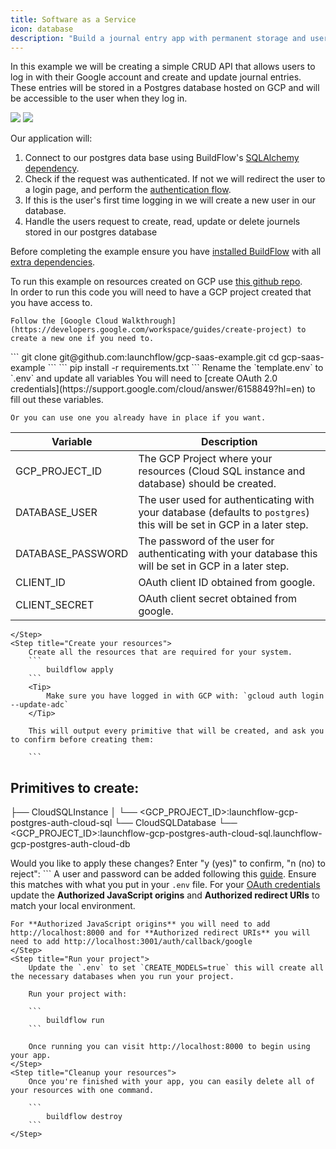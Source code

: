 ```yaml
---
title: Software as a Service
icon: database
description: "Build a journal entry app with permanent storage and user authentication."
---
```


In this example we will be creating a simple CRUD API that allows users to log in with their Google account and create and update journal entries. These entries will be stored in a Postgres database hosted on GCP and will be accessible to the user when they log in.


<img className="block dark:hidden" src="/images/saas-design-light.gif" />
<img className="hidden dark:block" src="/images/saas-design-dark.gif" />

Our application will:
1. Connect to our postgres data base using BuildFlow's [SQLAlchemy](/buildflow/dependencies/sqlalchemy) [dependency](/buildflow/programming-guide/dependencies).
2. Check if the request was authenticated. If not we will redirect the user to a login page, and perform the [authentication flow](https://developers.google.com/identity/protocols/oauth2#webserver).
3. If this is the user's first time logging in we will create a new user in our database.
4. Handle the users request to create, read, update or delete journels stored in our postgres database

Before completing the example ensure you have [installed BuildFlow](/buildflow/programming-guide/install)
with all [extra dependencies](/buildflow/programming-guide/install#extra-dependencies).


To run this example on resources created on GCP use [this github repo](https://github.com/launchflow/gcp-saas-example).
<Note>    
    In order to run this code you will need to have a GCP project created that you have access to.

    Follow the [Google Cloud Walkthrough](https://developers.google.com/workspace/guides/create-project) to create a new one if you need to.
</Note>

<Steps>
    <Step title="Clone the GitHub Repo">
    ```
    git clone git@github.com:launchflow/gcp-saas-example.git
    cd gcp-saas-example
    ```
    </Step>
    <Step title="Install your requirements">
        ```
            pip install -r requirements.txt
        ```
    </Step>
    <Step title="Create a .env file">
        Rename the `template.env` to `.env` and update all variables

<Tip>
    You will need to [create OAuth 2.0 credentials](https://support.google.com/cloud/answer/6158849?hl=en) to fill out these variables.

    Or you can use one you already have in place if you want.
</Tip>

| Variable          | Description                                                                                                                                                                               |
|-------------------|-------------------------------------------------------------------------------------------------------------------------------------------------------------------------------------------|
| GCP_PROJECT_ID    | The GCP Project where your resources (Cloud SQL instance and database) should be created.                                                                                                 |
| DATABASE_USER     | The user used for authenticating with your database (defaults to `postgres`) this will be set in GCP in a later step. |
| DATABASE_PASSWORD | The password of the user for authenticating with your database this will be set in GCP in a later step.                                                                                                                           |
| CLIENT_ID         | OAuth client ID obtained from google.                                                                                                                                                     |
| CLIENT_SECRET     | OAuth client secret obtained from google.                                                                                                                                                 |

        
    </Step>
    <Step title="Create your resources">
        Create all the resources that are required for your system.
        ```
            buildflow apply
        ```
        <Tip>
            Make sure you have logged in with GCP with: `gcloud auth login --update-adc`
        </Tip>

        This will output every primitive that will be created, and ask you to confirm before creating them:

        ```
Primitives to create:
---------------------
├── CloudSQLInstance
│   └── <GCP_PROJECT_ID>:launchflow-gcp-postgres-auth-cloud-sql
└── CloudSQLDatabase
    └── <GCP_PROJECT_ID>:launchflow-gcp-postgres-auth-cloud-sql.launchflow-gcp-postgres-auth-cloud-db


Would you like to apply these changes?
Enter "y (yes)" to confirm, "n (no) to reject":
        ```
    </Step>
    <Step title="Create your database user">
         A user and password can be added following this [guide](https://cloud.google.com/sql/docs/postgres/create-manage-users). Ensure this matches with what you put in your `.env` file.
    </Step>
    <Step title="Update your OAuth Credentials">
    For your [OAuth credentials](https://developers.google.com/identity/protocols/oauth2/javascript-implicit-flow#creatingcred) update the **Authorized JavaScript origins** and **Authorized redirect URIs** to match your local environment.

    For **Authorized JavaScript origins** you will need to add http://localhost:8000 and for **Authorized redirect URIs** you will need to add http://localhost:3001/auth/callback/google
    </Step>
    <Step title="Run your project">
        Update the `.env` to set `CREATE_MODELS=true` this will create all the necessary databases when you run your project.

        Run your project with:

        ```
            buildflow run
        ```

        Once running you can visit http://localhost:8000 to begin using your app.
    </Step>
    <Step title="Cleanup your resources">
        Once you're finished with your app, you can easily delete all of your resources with one command.

        ```
            buildflow destroy
        ```
    </Step>
</Steps>